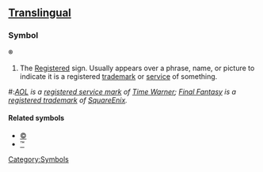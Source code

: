 ==[[Translingual]]==
===Symbol===
'''®'''

# The [[Registered]] sign. Usually appears over a phrase, name, or picture to indicate it is a registered [[trademark]] or [[service]] of something.

#:''[[w:AOL|AOL]] is a [[w:registered service mark|registered service mark]] of [[w:Time Warner|Time Warner]]; [[w:Final Fantasy|Final Fantasy]] is a [[w:registered trademark|registered trademark]] of [[w:SquareEnix|SquareEnix]].''

====Related symbols====
*[[©]]<!-- since they are both enclosed in circles -->
*[[™]]<!-- since they both deal with trademarking -->

[[Category:Symbols]]